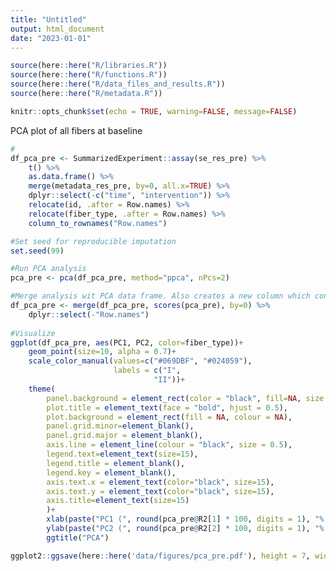 ```yaml
---
title: "Untitled"
output: html_document
date: "2023-01-01"
---
```


```r
source(here::here("R/libraries.R"))
source(here::here("R/functions.R"))
source(here::here("R/data_files_and_results.R"))
source(here::here("R/metadata.R"))

knitr::opts_chunk$set(echo = TRUE, warning=FALSE, message=FALSE)


```


PCA plot of all fibers at baseline
```r

#
df_pca_pre <- SummarizedExperiment::assay(se_res_pre) %>%
    t() %>% 
    as.data.frame() %>% 
    merge(metadata_res_pre, by=0, all.x=TRUE) %>% 
    dplyr::select(-c("time", "intervention")) %>% 
    relocate(id, .after = Row.names) %>% 
    relocate(fiber_type, .after = Row.names) %>%  
    column_to_rownames("Row.names")

#Set seed for reproducible imputation
set.seed(99)

#Run PCA analysis
pca_pre <- pca(df_pca_pre, method="ppca", nPcs=2)

#Merge analysis wit PCA data frame. Also creates a new column which concatenates fiber_type and id column for PCA coloring.
df_pca_pre <- merge(df_pca_pre, scores(pca_pre), by=0) %>% 
    dplyr::select(-"Row.names")
    
#Visualize
ggplot(df_pca_pre, aes(PC1, PC2, color=fiber_type))+
    geom_point(size=10, alpha = 0.7)+
    scale_color_manual(values=c("#069DBF", "#024059"),
                       labels = c("I",
                                "II"))+
    theme(
        panel.background = element_rect(color = "black", fill=NA, size = 0.5),
        plot.title = element_text(face = "bold", hjust = 0.5),
        plot.background = element_rect(fill = NA, colour = NA),
        panel.grid.minor=element_blank(),
        panel.grid.major = element_blank(),
        axis.line = element_line(colour = "black", size = 0.5),
        legend.text=element_text(size=15),
        legend.title = element_blank(),
        legend.key = element_blank(),
        axis.text.x = element_text(color="black", size=15),
        axis.text.y = element_text(color="black", size=15),
        axis.title=element_text(size=15)
        )+
        xlab(paste("PC1 (", round(pca_pre@R2[1] * 100, digits = 1), "% of variance)", sep=""))+
        ylab(paste("PC2 (", round(pca_pre@R2[2] * 100, digits = 1), "% of variance)", sep=""))+
        ggtitle("PCA")

ggplot2::ggsave(here::here('data/figures/pca_pre.pdf'), height = 7, width = 10)

```

